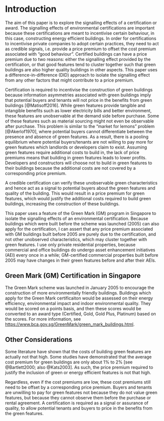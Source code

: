 \pagenumbering{arabic}

# Introduction

The aim of this paper is to explore the signalling effects of a certification or award. The signalling effects of environmental certifications are important because these certifications are meant to incentivise certain behaviour, in this case, constructing energy efficient buildings. In order for certifications to incentivise private companies to adopt certain practices, they need to act as credible signals, i.e. provide a price premium to offset the cost premium associated with "good behaviour". Certified buildings can have a price premium due to two reasons: either the signalling effect provided by the certification, or that good features tend to cluster together such that green buildings are also higher quality buildings in other aspects. This paper uses a difference-in-difference (DID) approach to isolate the signalling effect from any other factors that might contribute to a price premium.

Certification is required to incentivise the construction of green buildings because information asymmetries associated with green buildings imply that potential buyers and tenants will not price in the benefits from green buildings [@Matisoff2016]. While green features provide tangible and intangible benefits such as lower electricity bills and better environment, these features are unobservable at the demand side before purchase. Some of these features such as material sourcing might not even be observable after purchase. This problem is similar to the "market for lemons" problem [@Akerlof1970], where potential buyers cannot differentiate between the presence and absence of green features. As a result, there is a pooling equilibrium where potential buyers/tenants are not willing to pay more for green features which landlords or developers claim to exist. Assuming green features require additional costs to build in, the lack of price premiums means that building in green features leads to lower profits. Developers and constructors will choose not to build in green features to their buildings because the additional costs are not covered by a corresponding price premium.

A credible certification can verify these unobservable green characteristics and hence act as a signal to potential buyers about the green features and quality of the building. This would result in a price premium for green features, which would justify the additional costs required to build green buildings, increasing the construction of these buildings.

This paper uses a feature of the Green Mark (GM) program in Singapore to isolate the signalling effects of an environmental certification. Because buildings which were built before the scheme was launched (2005) can also apply for the certification, I can assert that any price premium associated with GM buildings built before 2005 are purely due to the certification, and not other unobserved characteristics, which may cluster together with green features. I use only private residential properties, because commercial and office buildings do undergo asset enhancement initiatives (AEI) every once in a while; GM-certified commercial properties built before 2005 may have changes in their green features before and after their AEIs.

## Green Mark (GM) Certification in Singapore

The Green Mark scheme was launched in January 2005 to encourage the construction of more environmentally friendly buildings. Buildings which apply for the Green Mark certificaiton would be assessed on their energy efficiency, environmental impact and indoor environmental quality. They would be scored on a points basis, and then these scores would be converted to an award type (Certified, Gold, Gold Plus, Platinum) based on the scores. For more information, see [https://www.bca.gov.sg/GreenMark/green_mark_buildings.html](https://www.bca.gov.sg/GreenMark/green_mark_buildings.html).

## Other Considerations

Some literature have shown that the costs of building green features are actually not that high. Some studies have demonstrated that the average cost premium for green buildings are only about 1% to 2% [see @Bartlett2000; also @Kats2003]. As such, the price premium required to justify the inclusion of green or energy efficient features is not that high.

Regardless, even if the cost premiums are low, these cost premiums still need to be offset by a corresponding price premium. Buyers and tenants are unwilling to pay for green features not because they do not value green features, but because they cannot observe them before the purchase or rental agreement. A certification is required as a signal or assurance of quality, to allow potential tenants and buyers to price in the benefits from the green features.


\pagebreak